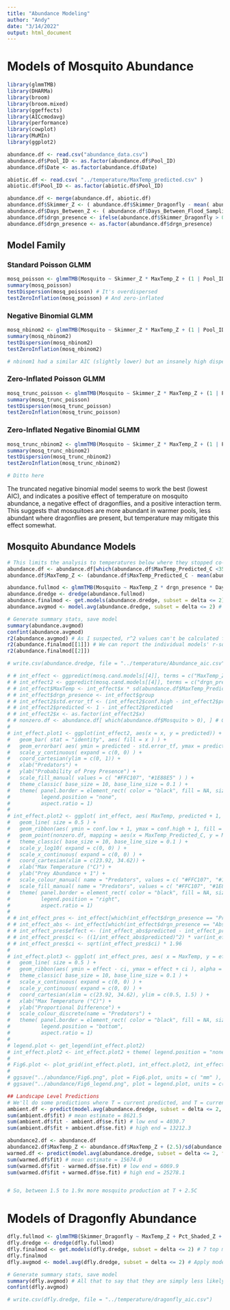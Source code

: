 ```yaml
---
title: "Abundance Modeling"
author: "Andy"
date: "3/14/2022"
output: html_document
---
```


# Models of Mosquito Abundance

```r
library(glmmTMB)
library(DHARMa)
library(broom)
library(broom.mixed)
library(ggeffects)
library(AICcmodavg)
library(performance)
library(cowplot)
library(MuMIn)
library(ggplot2)
```

```r
abundance.df <- read.csv("abundance_data.csv")
abundance.df$Pool_ID <- as.factor(abundance.df$Pool_ID)
abundance.df$Date <- as.factor(abundance.df$Date)

abiotic.df <- read.csv( "../temperature/MaxTemp_predicted.csv" )
abiotic.df$Pool_ID <- as.factor(abiotic.df$Pool_ID)

abundance.df <- merge(abundance.df, abiotic.df)
abundance.df$Skimmer_Z <- ( abundance.df$Skimmer_Dragonfly - mean( abundance.df$Skimmer_Dragonfly ) )/sd( abundance.df$Skimmer_Dragonfly )
abundance.df$Days_Between_Z <- ( abundance.df$Days_Between_Flood_Sampling - mean( abundance.df$Days_Between_Flood_Sampling ) )/sd( abundance.df$Days_Between_Flood_Sampling )
abundance.df$drgn_presence <- ifelse(abundance.df$Skimmer_Dragonfly > 0, 'Present', 'Absent')
abundance.df$drgn_presence <- as.factor(abundance.df$drgn_presence)
```

## Model Family
### Standard Poisson GLMM

```r
mosq_poisson <- glmmTMB(Mosquito ~ Skimmer_Z * MaxTemp_Z + (1 | Pool_ID), family = poisson(), data = abundance.df )
summary(mosq_poisson)
testDispersion(mosq_poisson) # It's overdispersed
testZeroInflation(mosq_poisson) # And zero-inflated
```


### Negative Binomial GLMM

```r
mosq_nbinom2 <- glmmTMB(Mosquito ~ Skimmer_Z * MaxTemp_Z + (1 | Pool_ID), family = nbinom2(), data = abundance.df )
summary(mosq_nbinom2)
testDispersion(mosq_nbinom2)
testZeroInflation(mosq_nbinom2)

# nbinom1 had a similar AIC (slightly lower) but an insanely high dispersion parameter
```


### Zero-Inflated Poisson GLMM

```r
mosq_trunc_poisson <- glmmTMB(Mosquito ~ Skimmer_Z * MaxTemp_Z + (1 | Pool_ID), ziformula = ~., family = truncated_poisson, data = abundance.df )
summary(mosq_trunc_poisson)
testDispersion(mosq_trunc_poisson)
testZeroInflation(mosq_trunc_poisson)
```


### Zero-Inflated Negative Binomial GLMM

```r
mosq_trunc_nbinom2 <- glmmTMB(Mosquito ~ Skimmer_Z * MaxTemp_Z + (1 | Pool_ID), ziformula = ~., family = truncated_nbinom2, data = abundance.df )
summary(mosq_trunc_nbinom2)
testDispersion(mosq_trunc_nbinom2)
testZeroInflation(mosq_trunc_nbinom2) 

# Ditto here
```

The truncated negative binomial model seems to work the best (lowest AIC), and indicates a positive effect of temperature on mosquito abundance, a negative effect of dragonflies, and a positive interaction term. This suggests that mosquitoes are more abundant in warmer pools, less abundant where dragonflies are present, but temperature may mitigate this effect somewhat.


## Mosquito Abundance Models

```r
# This limits the analysis to temperatures below where they stopped co-occurring
abundance.df <- abundance.df[which(abundance.df$MaxTemp_Predicted_C <35),]
abundance.df$MaxTemp_Z <- (abundance.df$MaxTemp_Predicted_C - mean(abundance.df$MaxTemp_Predicted_C))/sd(abundance.df$MaxTemp_Predicted_C)

abundance.fullmod <- glmmTMB(Mosquito ~ MaxTemp_Z * drgn_presence * Days_Between_Z + (1 | Date), ziformula = ~ drgn_presence + (1 | Date), family = truncated_nbinom2(), data = abundance.df, na.action = "na.fail")
abundance.dredge <- dredge(abundance.fullmod)
abundance.finalmod <- get.models(abundance.dredge, subset = delta <= 2) # Two top models, one with flooding and one without
abundance.avgmod <- model.avg(abundance.dredge, subset = delta <= 2) # Apply model averaging

# Generate summary stats, save model
summary(abundance.avgmod)
confint(abundance.avgmod)
r2(abundance.avgmod) # As I suspected, r^2 values can't be calculated for these types of models
r2(abundance.finalmod[[1]]) # We can report the individual models' r-squareds and the weights
r2(abundance.finalmod[[2]])

# write.csv(abundance.dredge, file = "../temperature/Abundance_aic.csv")

```



```r
# # int_effect <- ggpredict(mosq.cand.models[[4]], terms = c("MaxTemp_Z [all]", "drgn_presence"), ci.lvl = 0.95, type = "fe.zi")
# # int_effect2 <- ggpredict(mosq.cand.models[[4]], terms = c("drgn_presence"), ci.lvl = 0.95, type = "zi.prob") # Remember, these are pr(ABSENCE)
# # int_effect$MaxTemp <- int_effect$x * sd(abundance.df$MaxTemp_Predicted_C) + mean(abundance.df$MaxTemp_Predicted_C) 
# # int_effect$drgn_presence <- int_effect$group
# # int_effect2$std.error_tf <- (int_effect2$conf.high - int_effect2$predicted)/1.96
# # int_effect2$predicted <- 1 - int_effect2$predicted
# # int_effect2$x <- as.factor(int_effect2$x)
# # nonzero.df <- abundance.df[ which(abundance.df$Mosquito > 0), ] # Grab nonzero observations
# 
# int_effect.plot1 <- ggplot(int_effect2, aes(x = x, y = predicted)) +
#   geom_bar( stat = "identity", aes( fill = x ) ) +
#   geom_errorbar( aes( ymin = predicted - std.error_tf, ymax = predicted + std.error_tf ), width = .2 ) +
#   scale_y_continuous( expand = c(0, 0) ) +
#   coord_cartesian(ylim = c(0, 1)) +
#   xlab("Predators") +
#   ylab("Probability of Prey Presence") +
#   scale_fill_manual( values = c( "#FFC107", "#1E88E5" ) ) +
#   theme_classic( base_size = 10, base_line_size = 0.1 ) +
#   theme( panel.border = element_rect( color = "black", fill = NA, size = 0.75 ),
#          legend.position = "none",
#          aspect.ratio = 1)
# 
# int_effect.plot2 <- ggplot( int_effect, aes( MaxTemp, predicted + 1, colour = drgn_presence ) ) +
#   geom_line( size = 0.5 ) +
#   geom_ribbon(aes( ymin = conf.low + 1, ymax = conf.high + 1, fill = drgn_presence ), alpha = 0.25, show.legend = F, colour = NA) +
#   geom_point(nonzero.df, mapping = aes(x = MaxTemp_Predicted_C, y = Mosquito + 1 ), size = 1, alpha = 0.35 ) +
#   theme_classic( base_size = 10, base_line_size = 0.1 ) +
#   scale_y_log10( expand = c(0, 0) ) +
#   scale_x_continuous( expand = c(0, 0) ) +
#   coord_cartesian(xlim = c(23.92, 34.62)) +
#   xlab("Max Temperature (°C)") +
#   ylab("Prey Abundance + 1") +
#   scale_colour_manual( name = "Predators", values = c( "#FFC107", "#1E88E5" ) ) +
#   scale_fill_manual( name = "Predators", values = c( "#FFC107", "#1E88E5" ) ) +
#   theme( panel.border = element_rect( color = "black", fill = NA, size = 0.75 ),
#          legend.position = "right",
#          aspect.ratio = 1)
# 
# # int_effect_pres <- int_effect[which(int_effect$drgn_presence == "Present"), ]
# # int_effect_abs <- int_effect[which(int_effect$drgn_presence == "Absent"), ]
# # int_effect_pres$effect <- (int_effect_abs$predicted - int_effect_pres$predicted)/int_effect_abs$predicted
# # int_effect_pres$ci <- ((1/int_effect_abs$predicted)^2) * var(int_effect_pres$predicted) + ((int_effect_pres$predicted/(int_effect_abs$predicted^2))^2) * var(int_effect_abs$predicted)
# # int_effect_pres$ci <- sqrt(int_effect_pres$ci) * 1.96
# 
# int_effect.plot3 <- ggplot( int_effect_pres, aes( x = MaxTemp, y = effect ) ) +
#   geom_line( size = 0.5 ) +
#   geom_ribbon(aes( ymin = effect - ci, ymax = effect + ci ), alpha = 0.25, show.legend = F, colour = NA) +
#   theme_classic( base_size = 10, base_line_size = 0.1 ) +
#   scale_x_continuous( expand = c(0, 0) ) +
#   scale_y_continuous( expand = c(0, 0) ) +
#   coord_cartesian(xlim = c(23.92, 34.62), ylim = c(0.5, 1.5) ) +
#   xlab("Max Temperature (°C)") +
#   ylab("Proportional Difference") +
#   scale_colour_discrete(name = "Predators") +
#   theme( panel.border = element_rect( color = "black", fill = NA, size = 0.75 ),
#          legend.position = "bottom",
#          aspect.ratio = 1)
# 
# legend.plot <- get_legend(int_effect.plot2)
# int_effect.plot2 <- int_effect.plot2 + theme( legend.position = "none" )
# 
# Fig6.plot <- plot_grid(int_effect.plot1, int_effect.plot2, int_effect.plot3, ncol = 1, align = c("v"), axis = c("l"), labels = c("a)", "b)", "c)" ), label_x = 0.275 )
# 
# ggsave("../abundance/Fig6.png", plot = Fig6.plot, units = c( "mm" ), dpi = 300, bg = "white" )
# ggsave("../abundance/Fig6_legend.png", plot = legend.plot, units = c( "mm" ), dpi = 300, bg = "white" )
```


```r
## Landscape Level Predictions
# We'll do some predictions where T = current predicted, and T = current + 2.5
ambient.df <- predict(model.avg(abundance.dredge, subset = delta <= 2, fit = TRUE), newdata = abundance.df, type = "response", allow.new.levels = TRUE, se.fit = TRUE)
sum(ambient.df$fit) # mean estimate = 8621.5
sum(ambient.df$fit - ambient.df$se.fit) # low end = 4030.7
sum(ambient.df$fit + ambient.df$se.fit) # high end = 13212.3

abundance2.df <- abundance.df
abundance2.df$MaxTemp_Z <- abundance.df$MaxTemp_Z + (2.5)/sd(abundance.df$MaxTemp_Predicted_C)
warmed.df <- predict(model.avg(abundance.dredge, subset = delta <= 2, fit = TRUE), newdata = abundance2.df, type = "response", allow.new.levels = TRUE, se.fit = TRUE)
sum(warmed.df$fit) # mean estimate = 15674.0
sum(warmed.df$fit - warmed.df$se.fit) # low end = 6069.9
sum(warmed.df$fit + warmed.df$se.fit) # high end = 25278.1


# So, between 1.5 to 1.9x more mosquito production at T + 2.5C
```



# Models of Dragonfly Abundance

```r
dfly.fullmod <- glmmTMB(Skimmer_Dragonfly ~ MaxTemp_Z + Pct_Shaded_Z + Days_Between_Z + (1 | Date), ziformula = ~ Pct_Shaded_Z, family = truncated_nbinom2(), data = abundance.df, na.action = "na.fail")
dfly.dredge <- dredge(dfly.fullmod)
dfly.finalmod <- get.models(dfly.dredge, subset = delta <= 2) # 7 top models... holy hell
dfly.finalmod
dfly.avgmod <- model.avg(dfly.dredge, subset = delta <= 2) # Apply model averaging

# Generate summary stats, save model
summary(dfly.avgmod) # All that to say that they are simply less likely to be present in shaded pools
confint(dfly.avgmod)

# write.csv(dfly.dredge, file = "../temperature/dragonfly_aic.csv")
```